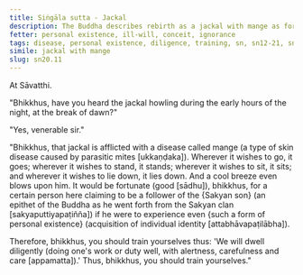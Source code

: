 ```yaml
---
title: Siṅgāla sutta - Jackal
description: The Buddha describes rebirth as a jackal with mange as fortunate for a certain person who claims to be the Buddha's follower. The Buddha then encourages the bhikkhus to train themselves diligently.
fetter: personal existence, ill-will, conceit, ignorance
tags: disease, personal existence, diligence, training, sn, sn12-21, sn20
simile: jackal with mange
slug: sn20.11
---
```


At Sāvatthi.

"Bhikkhus, have you heard the jackal howling during the early hours of the night, at the break of dawn?"

"Yes, venerable sir."

"Bhikkhus, that jackal is afflicted with a disease called mange (a type of skin disease caused by parasitic mites [ukkaṇḍaka]). Wherever it wishes to go, it goes; wherever it wishes to stand, it stands; wherever it wishes to sit, it sits; and wherever it wishes to lie down, it lies down. And a cool breeze even blows upon him. It would be fortunate (good [sādhu]), bhikkhus, for a certain person here claiming to be a follower of the \{Sakyan son} (an epithet of the Buddha as he went forth from the Sakyan clan [sakyaputtiyapaṭiñña]) if he were to experience even \{such a form of personal existence} (acquisition of individual identity [attabhāvapaṭilābha]).

Therefore, bhikkhus, you should train yourselves thus: 'We will dwell diligently (doing one's work or duty well, with alertness, carefulness and care [appamatta]).' Thus, bhikkhus, you should train yourselves."